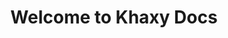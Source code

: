 ---
title: Welcome to Khaxy Docs
description: Get started building your docs site with Starlight.
template: splash
hero:
  tagline: Everything you need to know about Khaxy!
  image:
    file: ../../../assets/khaxy-logo.png
  actions:
    - text: Read Terms of Service
      link: /resources/tos
      icon: right-arrow
    - text: Invite Khaxy
      link: https://discord.com/oauth2/authorize?client_id=1007246359696515125
      icon: external
      variant: secondary
---
